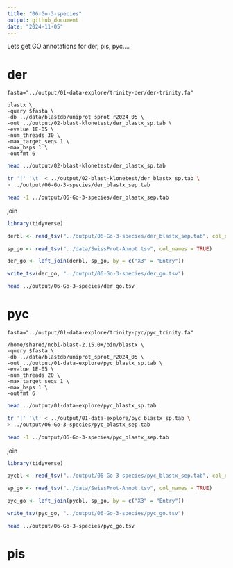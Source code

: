 ```yaml
---
title: "06-Go-3-species"
output: github_document
date: "2024-11-05"
---
```


Lets get GO annotations for der, pis, pyc....


# der 

```
fasta="../output/01-data-explore/trinity-der/der-trinity.fa"

blastx \
-query $fasta \
-db ../data/blastdb/uniprot_sprot_r2024_05 \
-out ../output/02-blast-klonetest/der_blastx_sp.tab \
-evalue 1E-05 \
-num_threads 30 \
-max_target_seqs 1 \
-max_hsps 1 \
-outfmt 6
```

```bash
head ../output/02-blast-klonetest/der_blastx_sp.tab
```


```bash
tr '|' '\t' < ../output/02-blast-klonetest/der_blastx_sp.tab \
> ../output/06-Go-3-species/der_blastx_sep.tab

head -1 ../output/06-Go-3-species/der_blastx_sep.tab

```


join 

```r
library(tidyverse)

derbl <- read_tsv("../output/06-Go-3-species/der_blastx_sep.tab", col_names = FALSE)

sp_go <- read_tsv("../data/SwissProt-Annot.tsv", col_names = TRUE)

```
```r

der_go <- left_join(derbl, sp_go, by = c("X3" = "Entry"))
```

```r
write_tsv(der_go, "../output/06-Go-3-species/der_go.tsv")
```

```bash
head ../output/06-Go-3-species/der_go.tsv

```


# pyc

```
fasta="../output/01-data-explore/trinity-pyc/pyc_trinity.fa"

/home/shared/ncbi-blast-2.15.0+/bin/blastx \
-query $fasta \
-db ../data/blastdb/uniprot_sprot_r2024_05 \
-out ../output/01-data-explore/pyc_blastx_sp.tab \
-evalue 1E-05 \
-num_threads 20 \
-max_target_seqs 1 \
-max_hsps 1 \
-outfmt 6
```

```bash
head ../output/01-data-explore/pyc_blastx_sp.tab
```


```bash
tr '|' '\t' < ../output/01-data-explore/pyc_blastx_sp.tab \
> ../output/06-Go-3-species/pyc_blastx_sep.tab

head -1 ../output/06-Go-3-species/pyc_blastx_sep.tab

```


join 

```r
library(tidyverse)

pycbl <- read_tsv("../output/06-Go-3-species/pyc_blastx_sep.tab", col_names = FALSE)

sp_go <- read_tsv("../data/SwissProt-Annot.tsv", col_names = TRUE)

```
```r

pyc_go <- left_join(pycbl, sp_go, by = c("X3" = "Entry"))
```

```r
write_tsv(pyc_go, "../output/06-Go-3-species/pyc_go.tsv")
```

```bash
head ../output/06-Go-3-species/pyc_go.tsv

```

# pis 